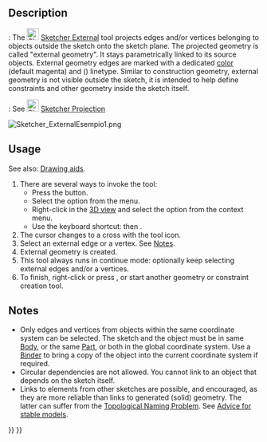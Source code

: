 <languages/>

{{Docnav
|
|
|[[Sketcher_Workbench|Sketcher]]
|IconL=
|IconR=
|IconC=Workbench_Sketcher.svg
}}

{{VeryImportantMessage|This tool is obsolete, it is not available in {{VersionPlus|1.1}}. Use [[Sketcher_Projection|Sketcher Projection]] or [[Sketcher_Intersection|Sketcher Intersection]] instead.}}

{{GuiCommand
|Name=Sketcher External
|MenuLocation=Sketch → Sketcher tools → Create external geometry
|Workbenches=[[Sketcher_Workbench|Sketcher]]
|Shortcut={{KEY|G}} {{KEY|X}}
|SeeAlso=[[Sketcher_ToggleConstruction|Sketcher ConstructionMode]]
}}

==Description==

{{VersionMinus|1.0}}: The [[Image:Sketcher_External.svg|24px]] [[Sketcher_External|Sketcher External]] tool projects edges and/or vertices belonging to objects outside the sketch onto the sketch plane. The projected geometry is called "external geometry". It stays parametrically linked to its source objects. External geometry edges are marked with a dedicated [[Sketcher_Preferences#Appearance|color]] (default magenta) and ({{Version|1.0}}) linetype. Similar to construction geometry, external geometry is not visible outside the sketch, it is intended to help define constraints and other geometry inside the sketch itself.

{{VersionPlus|1.1}}: See [[Image:Sketcher_Projection.svg|24px]] [[Sketcher_Projection|Sketcher Projection]]

[[Image:Sketcher_ExternalEsempio1.png]]
{{Caption|The two magenta lines are external geometry linked to edges of a pre-existing [[PartDesign_Pad|Pad]]. They are used to constrain the circles.}}

==Usage==

See also: [[Sketcher_Workbench#Drawing_aids|Drawing aids]].

# There are several ways to invoke the tool:
#* Press the {{Button|[[Image:Sketcher_External.svg|16px]] [[Sketcher_External|Create external geometry]]}} button.
#* Select the {{MenuCommand|Sketcher → Sketcher tools → [[Image:Sketcher_External.svg|16px]] Create external geometry}} option from the menu.
#* Right-click in the [[3D_view|3D view]] and select the {{MenuCommand|[[Image:Sketcher_External.svg|16px]] Create external geometry}} option from the context menu.
#* Use the keyboard shortcut: {{KEY|G}} then {{KEY|X}}.
# The cursor changes to a cross with the tool icon.
# Select an external edge or a vertex. See [[#Notes|Notes]].
# External geometry is created.
# This tool always runs in continue mode: optionally keep selecting external edges and/or a vertices.
# To finish, right-click or press {{KEY|Esc}}, or start another geometry or constraint creation tool.

== Notes ==

* Only edges and vertices from objects within the same coordinate system can be selected. The sketch and the object must be in same [[PartDesign_Body|Body]], or the same [[Std_Part|Part]], or both in the global coordinate system. Use a [[PartDesign_SubShapeBinder|Binder]] to bring a copy of the object into the current coordinate system if required.
* Circular dependencies are not allowed. You cannot link to an object that depends on the sketch itself.
* Links to elements from other sketches are possible, and encouraged, as they are more reliable than links to generated (solid) geometry. The latter can suffer from the [[Topological_naming_problem|Topological Naming Problem]]. See [[Feature_editing#Advice_for_creating_stable_models|Advice for stable models]].


{{Docnav
|
|
|[[Sketcher_Workbench|Sketcher]]
|IconL=
|IconR=
|IconC=Workbench_Sketcher.svg
}}

{{Sketcher_Tools_navi{{#translation:}}}}
{{Userdocnavi{{#translation:}}}}